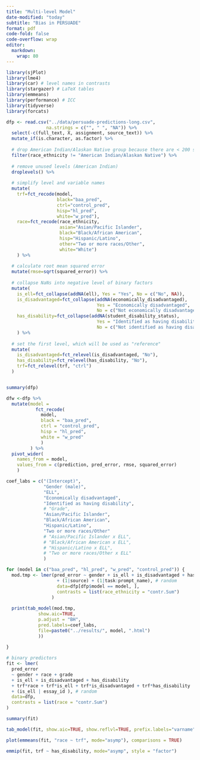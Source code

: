 ```yaml
---
title: "Multi-level Model"
date-modified: "today"
subtitle: "Bias in PERSUADE"
format: pdf
code-fold: false
code-overflow: wrap
editor: 
  markdown: 
    wrap: 80
---
```


```r
library(sjPlot)
library(lme4)
library(car) # level names in contrasts
library(stargazer) # LaTeX tables
library(emmeans)
library(performance) # ICC
library(tidyverse)
library(forcats)

dfp <- read.csv("../data/persuade-predictions-long.csv",
               na.strings = c("", " ", "NA")) %>% 
  select(-c(full_text, X, assignment, source_text)) %>%
  mutate_if(is.character, as.factor) %>%
  
  # drop American Indian/Alaskan Native group because there are < 200 samples
  filter(race_ethnicity != "American Indian/Alaskan Native") %>%
  
  # remove unused levels (American Indian)
  droplevels() %>% 
  
  # simplify level and variable names
  mutate(
    trf=fct_recode(model,
                   black="baa_pred",
                   ctrl="control_pred",
                   hisp="hl_pred",
                   white="w_pred"),
    race=fct_recode(race_ethnicity,
                    asian="Asian/Pacific Islander",
                    black="Black/African American", 
                    hisp="Hispanic/Latino",
                    other="Two or more races/Other",
                    white="White")
    ) %>% 
  
  # calculate root mean squared error
  mutate(rmse=sqrt(squared_error)) %>% 
  
  # collapse NaNs into negative level of binary factors
  mutate(
    is_ell=fct_collapse(addNA(ell), Yes = "Yes", No = c("No", NA)),
    is_disadvantaged=fct_collapse(addNA(economically_disadvantaged),
                                  Yes = "Economically disadvantaged",
                                  No = c("Not economically disadvantaged", NA)),
    has_disability=fct_collapse(addNA(student_disability_status),
                                  Yes = "Identified as having disability",
                                  No = c("Not identified as having disability", NA))
    ) %>%
  
  # set the first level, which will be used as "reference"
  mutate(
    is_disadvantaged=fct_relevel(is_disadvantaged, "No"),
    has_disability=fct_relevel(has_disability, "No"),
    trf=fct_relevel(trf, "ctrl")
  )


summary(dfp)
```

```r
dfw <-dfp %>%
  mutate(model =
           fct_recode(
             model,
             black = "baa_pred",
             ctrl = "control_pred",
             hisp = "hl_pred",
             white = "w_pred"
             )
         ) %>% 
  pivot_wider(
    names_from = model,
    values_from = c(prediction, pred_error, rmse, squared_error)
    )
```


```r

coef_labs = c("(Intercept)",
              "Gender (male)",
              "ELL",
              "Economically disadvantaged",
              "Identified as having disability",
              # "Grade",
              "Asian/Pacific Islander",
              "Black/African American",
              "Hispanic/Latino",
              "Two or more races/Other"
              # "Asian/Pacific Islander x ELL",
              # "Black/African American x ELL",
              # "Hispanic/Latino x ELL",
              # "Two or more races/Other x ELL"
              )

for (model in c("baa_pred", "hl_pred", "w_pred", "control_pred")) {
  mod.tmp <- lmer(pred_error ~ gender + is_ell + is_disadvantaged + has_disability + race_ethnicity
                   + (1|source) + (1|task:prompt_name), # random
                   data=dfp[dfp$model == model, ],
                   contrasts = list(race_ethnicity = "contr.Sum")
                 )
  
  print(tab_model(mod.tmp,
            show.aic=TRUE,
            p.adjust = "BH",
            pred.labels=coef_labs,
            file=paste0("../results/", model, ".html")
            ))
  
}
```

```r

# binary predictors
fit <- lmer(
  pred_error
  ~ gender + race + grade
  + is_ell + is_disadvantaged + has_disability
  + trf*race + trf*is_ell + trf*is_disadvantaged + trf*has_disability
  + (is_ell | essay_id ), # random
  data=dfp,
  contrasts = list(race = "contr.Sum")
)

summary(fit)

tab_model(fit, show.aic=TRUE, show.reflvl=TRUE, prefix.labels="varname", p.adjust = "BH")
```

```r
plot(emmeans(fit, "race ~ trf", mode="asymp"), comparisons = TRUE)

emmip(fit, trf ~ has_disability, mode="asymp", style = "factor")
```
